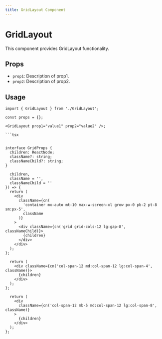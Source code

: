 ```yaml
---
title: GridLayout Component
---
```


# GridLayout

This component provides GridLayout functionality.

## Props

- `prop1`: Description of prop1.
- `prop2`: Description of prop2.

## Usage

```tsx
import { GridLayout } from './GridLayout';

const props = {};

<GridLayout prop1="value1" prop2="value2" />;

```tsx


interface GridProps {
  children: ReactNode;
  className?: string;
  classNameChild?: string;
}

  children,
  className = '',
  classNameChild = ''
}) => {
  return (
    <div
      className={cn(
        'container mx-auto mt-10 max-w-screen-xl grow px-0 pb-2 pt-8 sm:px-5',
        className
      )}
    >
      <div className={cn('grid grid-cols-12 lg:gap-8', classNameChild)}>
        {children}
      </div>
    </div>
  );
};

  return (
    <div className={cn('col-span-12 md:col-span-12 lg:col-span-4', className)}>
      {children}
    </div>
  );
};

  return (
    <div
      className={cn('col-span-12 mb-5 md:col-span-12 lg:col-span-8', className)}
    >
      {children}
    </div>
  );
};

```